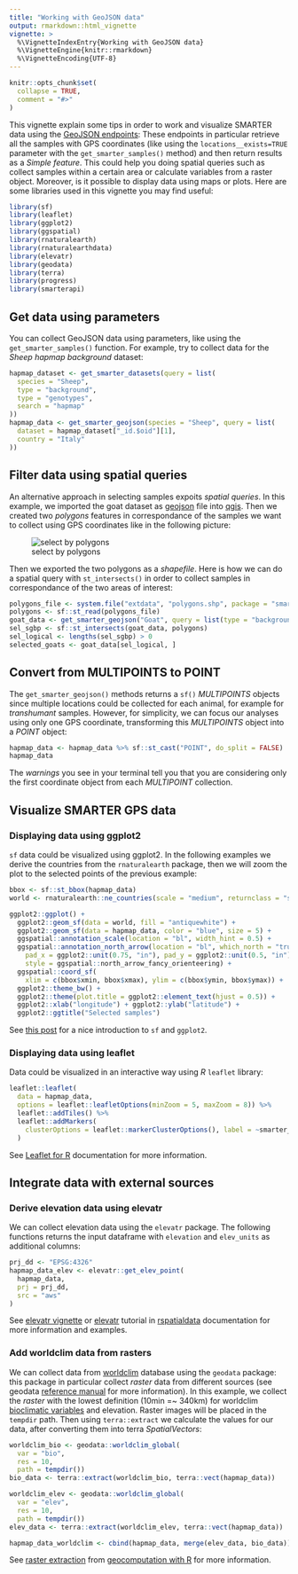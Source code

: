 ```yaml
---
title: "Working with GeoJSON data"
output: rmarkdown::html_vignette
vignette: >
  %\VignetteIndexEntry{Working with GeoJSON data}
  %\VignetteEngine{knitr::rmarkdown}
  %\VignetteEncoding{UTF-8}
---
```


```r
knitr::opts_chunk$set(
  collapse = TRUE,
  comment = "#>"
)
```

This vignette explain some tips in order to work and visualize SMARTER data
using the [GeoJSON endpoints](https://webserver.ibba.cnr.it/smarter-api/docs/#/GeoJSON):
These endpoints in particular retrieve all the samples with GPS coordinates
(like using the `locations__exists=TRUE` parameter with the `get_smarter_samples()`
method) and then return results as a *Simple feature*. This could help you doing
spatial queries such as collect samples within a certain area or calculate variables
from a raster object. Moreover, is it possible to display data using maps or plots.
Here are some libraries used in this vignette you may find useful:

```r
library(sf)
library(leaflet)
library(ggplot2)
library(ggspatial)
library(rnaturalearth)
library(rnaturalearthdata)
library(elevatr)
library(geodata)
library(terra)
library(progress)
library(smarterapi)
```

## Get data using parameters

You can collect GeoJSON data using parameters, like using the `get_smarter_samples()`
function. For example, try to collect data for the *Sheep hapmap background* dataset:

```r
hapmap_dataset <- get_smarter_datasets(query = list(
  species = "Sheep",
  type = "background",
  type = "genotypes",
  search = "hapmap"
))
hapmap_data <- get_smarter_geojson(species = "Sheep", query = list(
  dataset = hapmap_dataset["_id.$oid"][1],
  country = "Italy"
))
```

## Filter data using spatial queries

An alternative approach in selecting samples expoits *spatial queries*. In this
example, we imported the goat dataset as [geojson](https://en.wikipedia.org/wiki/GeoJSON)
file into [qgis](https://www.qgis.org/en/site/). Then we created two *polygons*
features in correspondance of the samples we want to collect using GPS coordinates
like in the following picture:

![select by polygons](images/smarter_goat_dataset.png)

Then we exported the two polygons as a *shapefile*. Here is how we can do a
spatial query with `st_intersects()` in order to collect samples in correspondance
of the two areas of interest:

```r
polygons_file <- system.file("extdata", "polygons.shp", package = "smarterapi")
polygons <- sf::st_read(polygons_file)
goat_data <- get_smarter_geojson("Goat", query = list(type = "background"))
sel_sgbp <- sf::st_intersects(goat_data, polygons)
sel_logical <- lengths(sel_sgbp) > 0
selected_goats <- goat_data[sel_logical, ]
```

## Convert from MULTIPOINTS to POINT

The `get_smarter_geojson()` methods returns a `sf()` *MULTIPOINTS* objects since
multiple locations could be collected for each animal, for example for
*transhumant* samples. However, for simplicity, we can focus our analyses using
only one GPS coordinate, transforming this *MULTIPOINTS* object into a *POINT*
object:

```r
hapmap_data <- hapmap_data %>% sf::st_cast("POINT", do_split = FALSE)
hapmap_data
```

The *warnings* you see in your terminal tell you that you are considering only
the first coordinate object from each *MULTIPOINT* collection.

## Visualize SMARTER GPS data

### Displaying data using ggplot2

`sf` data could be visualized using ggplot2. In the following examples we
derive the countries from the `rnaturalearth` package, then we will zoom
the plot to the selected points of the previous example:

```r
bbox <- sf::st_bbox(hapmap_data)
world <- rnaturalearth::ne_countries(scale = "medium", returnclass = "sf")

ggplot2::ggplot() +
  ggplot2::geom_sf(data = world, fill = "antiquewhite") +
  ggplot2::geom_sf(data = hapmap_data, color = "blue", size = 5) +
  ggspatial::annotation_scale(location = "bl", width_hint = 0.5) +
  ggspatial::annotation_north_arrow(location = "bl", which_north = "true",
    pad_x = ggplot2::unit(0.75, "in"), pad_y = ggplot2::unit(0.5, "in"),
    style = ggspatial::north_arrow_fancy_orienteering) +
  ggspatial::coord_sf(
    xlim = c(bbox$xmin, bbox$xmax), ylim = c(bbox$ymin, bbox$ymax)) +
  ggplot2::theme_bw() +
  ggplot2::theme(plot.title = ggplot2::element_text(hjust = 0.5)) +
  ggplot2::xlab("longitude") + ggplot2::ylab("latitude") +
  ggplot2::ggtitle("Selected samples")
```

See [this post](https://r-spatial.org/r/2018/10/25/ggplot2-sf.html) for a nice
introduction to `sf` and `ggplot2`.

### Displaying data using leaflet

Data could be visualized in an interactive way using *R* `leaflet` library:

```r
leaflet::leaflet(
  data = hapmap_data,
  options = leaflet::leafletOptions(minZoom = 5, maxZoom = 8)) %>%
  leaflet::addTiles() %>%
  leaflet::addMarkers(
    clusterOptions = leaflet::markerClusterOptions(), label = ~smarter_id
  )
```

See [Leaflet for R](https://rstudio.github.io/leaflet/) documentation for
more information.

## Integrate data with external sources

### Derive elevation data using elevatr

We can collect elevation data using the `elevatr` package. The following
functions returns the input dataframe with `elevation` and `elev_units` as
additional columns:

```r
prj_dd <- "EPSG:4326"
hapmap_data_elev <- elevatr::get_elev_point(
  hapmap_data,
  prj = prj_dd,
  src = "aws"
)
```

See [elevatr vignette](https://cran.r-project.org/package=elevatr/vignettes/introduction_to_elevatr.html)
or [elevatr](https://rspatialdata.github.io/elevation.html) tutorial in
[rspatialdata](https://rspatialdata.github.io/index.html) documentation for more
information and examples.

### Add worldclim data from rasters

We can collect data from [worldclim](https://www.worldclim.org/) database using
the `geodata` package: this package in particular collect *raster* data from different
sources (see geodata
[reference manual](https://cran.r-project.org/package=geodata/geodata.pdf)
for more information). In this example, we collect the *raster* with the lowest
definition (10min =~ 340km) for worldclim
[bioclimatic variables](https://www.worldclim.org/data/bioclim.html)
and elevation. Raster images will be placed in the `tempdir` path. Then using
`terra::extract` we calculate the values for our data, after converting them
into terra *SpatialVectors*:

```r
worldclim_bio <- geodata::worldclim_global(
  var = "bio",
  res = 10,
  path = tempdir())
bio_data <- terra::extract(worldclim_bio, terra::vect(hapmap_data))

worldclim_elev <- geodata::worldclim_global(
  var = "elev",
  res = 10,
  path = tempdir())
elev_data <- terra::extract(worldclim_elev, terra::vect(hapmap_data))

hapmap_data_worldclim <- cbind(hapmap_data, merge(elev_data, bio_data))
```

See [raster extraction](https://www.worldclim.org/data/bioclim.html) from
[geocomputation with R](https://r.geocompx.org/index.html) for
more information.
